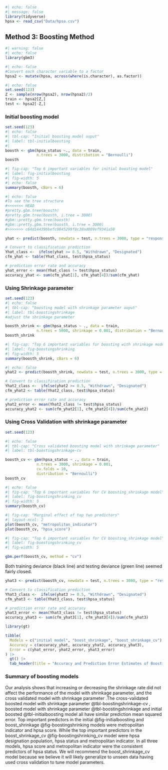 ```r
#| echo: false
#| message: false
library(tidyverse)
hpsa <- read_csv("Data/hpsa.csv")
```

## Method 3: Boosting Method

```r
#| warning: false
#| echo: false
library(gbm3)
```

```r
#| echo: false
#Convert each character variable to a factor
hpsa2 <- mutate(hpsa, across(where(is.character), as.factor))
```

```r
#| echo: false
set.seed(123)
Z <- sample(nrow(hpsa2), nrow(hpsa2)/2)
train <- hpsa2[Z,]
test <- hpsa2[-Z,]
```

### Initial boosting model

```r
set.seed(123)
#| echo: false
#| tbl-cap: "Initial boosting model ouput"
#| label: tbl-initialboosting
#| 
boosth <- gbm(hpsa_status ~., data = train, 
              n.trees = 3000, distribution = "Bernoulli")
boosth
```

```r
#| fig-cap: "Top 6 important variables for initial boosting model"
#| label: fig-initialboosting
#| fig-width: 5
#| echo: false
summary(boosth, cBars = 6)
```

```r
#| echo: false
#To see the tree structure
#<<<<<<< HEAD
#pretty.gbm.tree(boosth)
#pretty.gbm.tree(boosth, i.tree = 3000)
#gbm::pretty.gbm.tree(boosth)
#gbm::pretty.gbm.tree(boosth, i.tree = 3000)
#>>>>>>> c64d14439bbefc0845299f8c30ad009ef9341a50
```

```r
yhat <- predict(boosth, newdata = test, n.trees = 3000, type = "response")

# Convert to classification prediction
Yhat_class <-  ifelse(yhat >= 0.5, "Withdrawn", "Designated")
cfm_yhat <- table(Yhat_class, test$hpsa_status)

# prediction error rate and accuracy
yhat_error <- mean(Yhat_class != test$hpsa_status)
accuracy_yhat <- sum(cfm_yhat[1], cfm_yhat[4])/sum(cfm_yhat)
```

### Using Shrinkage parameter

```r
set.seed(123)
#| echo: false
#| tbl-cap: "boosting model with shrinkage parameter ouput"
#| label: tbl-boostingshrinkage
#adjust the shrinkage parameter

boosth_shrink <- gbm(hpsa_status ~ ., data = train, 
              n.trees = 5000, shrinkage = 0.001, distribution = "Bernoulli")
boosth_shrink
```

```r
#| fig-cap: "Top 6 important variables for boosting with shrinkage model"
#| label: fig-boostingshrinking
#| fig-width: 5
summary(boosth_shrink, cBars = 6)
```

```r
#| echo: false
yhat2 <- predict(boosth_shrink, newdata = test, n.trees = 3000, type = "response")

# Convert to classification prediction
Yhat2_class <-  ifelse(yhat2 >= 0.5, "Withdrawn", "Designated")
cfm_yhat2 <- table(Yhat2_class, test$hpsa_status)

# prediction error rate and accuracy
yhat2_error <- mean(Yhat2_class != test$hpsa_status)
accuracy_yhat2 <- sum(cfm_yhat2[1], cfm_yhat2[4])/sum(cfm_yhat2)
```

### Using Cross Validation with shrinkage parameter

```r
set.seed(123)

#| echo: false
#| tbl-cap: "Cross validated boosting model with shrinkage parameter"
#| label: tbl-boostingshrinkage-cv

boosth_cv <- gbm(hpsa_status ~ ., data = train, 
              n.trees = 3000, shrinkage = 0.001, 
              cv.folds = 10, 
              distribution = "Bernoulli")
boosth_cv
```

```r
#| echo: false
#| fig-cap: "Top 6 important variables for CV boosting_shrinkage model"
#| label: fig-boostingshrinking_cv
#| fig-width: 5
summary(boosth_cv)
```

```r
#| fig-cap: "Marginal effect of top two predictors"
#| layout-ncol: 2
plot(boosth_cv, "metropolitan_indicator")
plot(boosth_cv, "hpsa_score")
```

```r

#| fig-cap: "Top 6 important variables for CV boosting_shrinkage model"
#| label: fig-boostingshrinking_cv
#| fig-width: 5

gbm.perf(boosth_cv, method = "cv")
```

Both training deviance (black line) and testing deviance (green line) seemed fairly closed.

```r
yhat3 <- predict(boosth_cv, newdata = test, n.trees = 3000, type = "response")

# Convert to classification prediction
Yhat3_class <-  ifelse(yhat3 >= 0.5, "Withdrawn", "Designated")
cfm_yhat3 <- table(Yhat3_class, test$hpsa_status)

# prediction error rate and accuracy
yhat3_error <- mean(Yhat3_class != test$hpsa_status)
accuracy_yhat3 <- sum(cfm_yhat3[1], cfm_yhat3[4])/sum(cfm_yhat3)
```

```r
library(gt)

tibble(
  Models = c("initial model", "boost_shrinkage", "boost_shrinkage_cv"),
  Accuracy = c(accuracy_yhat, accuracy_yhat2, accuracy_yhat3),
  Error = c(yhat_error, yhat2_error, yhat3_error)
) |>
  gt() |>
  tab_header(title = "Accuracy and Prediction Error Estimates of Boosting models")
```

### Summary of boosting models

Our analysis shows that increasing or decreasing the shrinkage rate did not affect the performance of the model with shrinkage parameter, and the cross validated model with shrinkage parameter .The cross-validated boosted model with shrinkage parameter @tbl-boostingshrinkage-cv , boosted model with shrinkage parameter @tbl-boostingshrinkage and initial boosted @tbl-initialboosting model all have similar prediction mean squared error.
Top important predictors in the initial @fig-initialboosting and boost_shrinkage @fig-boostingshrinking models were metropolitan indicator and hpsa score.
While the top important predictors in the boost_shrinkage_cv @fig-boostingshrinking_cv model were hpsa designation population, hpsa status and metropolitan indicator.
In all three models, hpsa score and metropolitan indicator were the consistent predictors of hpsa status.
We will recommend the boost_shrinkage_cv model because we believe it will likely generalize to unseen data having used cross validation to tune model parameters.
